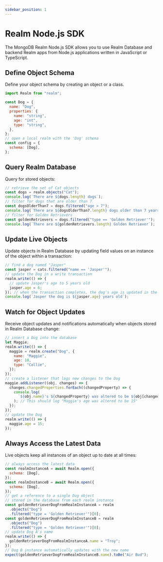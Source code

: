 ```yaml
---
sidebar_position: 1
---
```


# Realm Node.js SDK

The MongoDB Realm Node.js SDK allows you to use Realm Database and
backend Realm apps from Node.js applications written in JavaScript
or TypeScript.

## Define Object Schema

Define your object schema by creating an object or a class.

```js
import Realm from "realm";

const Dog = {
  name: "Dog",
  properties: {
    name: "string",
    age: "int",
    type: "string",
  },
};
// open a local realm with the 'Dog' schema
const config = {
  schema: [Dog],
};
```

## Query Realm Database

Query for stored objects:

```js
// retrieve the set of Cat objects
const dogs = realm.objects("Cat");
console.log(`There are ${dogs.length} dogs`);
// filter for dogs that are older than 7
const dogsOlderThan7 = dogs.filtered("age > 7");
console.log(`There are ${dogsOlderThan7.length} dogs older than 7 years old`);
// filter for Golden Retrievers
const goldenRetrievers = dogs.filtered("type == 'Golden Retriever'");
console.log(`There are ${goldenRetrievers.length} Golden Retriever`);
```

## Update Live Objects

Update objects in Realm Database by updating field values on an instance of the object within a transaction:

```js
// find a dog named "Jasper"
const jasper = cats.filtered("name == 'Jasper'");
// update the Dog in a write transaction
realm.write(() => {
  // update Jasper's age to 5 years old
  jasper.age = 6;
}); // when the transaction completes, the dog's age is updated in the database
console.log(`Jasper the dog is ${jasper.age} years old`);
```

## Watch for Object Updates

Receive object updates and notifications automatically when objects stored in Realm Database change:

```js
// insert a Dog into the database
let Maggie;
realm.write(() => {
  maggie = realm.create("Dog", {
    name: "Maggie",
    age: 10,
    type: "Collie",
  });
});
// create a listener that logs new changes to the Dog
maggie.addListener((obj, changes) => {
  changes.changedProperties.forEach((changedProperty) => {
    console.log(
      `${obj.name}'s ${changedProperty} was altered to be ${obj[changedProperty]}`
    ); // This should log "Maggie's age was altered to be 15"
  });
});
// update the Dog
realm.write(() => {
  maggie.age = 15;
});
```

## Always Access the Latest Data

Live objects keep all instances of an object up to date at all times:

```js
// always access the latest data
const realmInstanceA = await Realm.open({
  schema: [Dog],
});
const realmInstanceB = await Realm.open({
  schema: [Dog],
});
// get a reference to a single Dog object
// stored in the database from each realm instance
const goldenRetrieverDogFromRealmInstanceA = realm
  .objects("Dog")
  .filtered("type = 'Golden Retriever'")[0];
const goldenRetrieverDogFromRealmInstanceB = realm
  .objects("Dog")
  .filtered("type = 'Golden Retriever'")[0];
// update Dog A's name
realm.write(() => {
  goldenRetrieverDogFromRealmInstanceA.name = "Troy";
});
// Dog B instance automatically updates with the new name
expect(goldenRetrieverDogFromRealmInstanceB.name).toBe("Air Bud");
```
